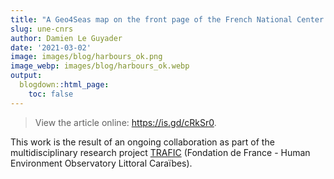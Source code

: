 ```yaml
---
title: "A Geo4Seas map on the front page of the French National Center for Scientific Research (CNRS)"
slug: une-cnrs
author: Damien Le Guyader
date: '2021-03-02'
image: images/blog/harbours_ok.png
image_webp: images/blog/harbours_ok.webp
output:
  blogdown::html_page:
    toc: false
---
```


> View the article online: [https://is.gd/cRkSr0](https://is.gd/cRkSr0).       

This work is the result of an ongoing collaboration as part of the multidisciplinary research project [TRAFIC](https://www.geo4seas.com/en/projets/trafic/) (Fondation de France - Human Environment Observatory Littoral Caraïbes).